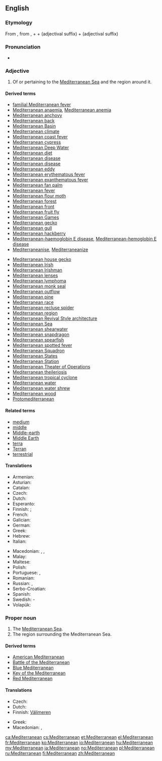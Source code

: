 ==English==

===Etymology===
From {{etyl|la|en}} {{term|Mediterraneanus|lang=la}}, from {{term|medius||middle|lang=la}}, + {{term|terra||earth, land|lang=la}} + {{term|-anus|lang=la}} (adjectival suffix) + {{term|-eanus|lang=la}} (adjectival suffix)

===Pronunciation===
* {{IPA|/mɛdɨtɚˈeɪniən/|lang=en}}

===Adjective===
{{en-adj}}

# Of or pertaining to the [[Mediterranean Sea]] and the region around it.

====Derived terms====
<!--Terms derived from the ADJECTIVE-->
{{rel-top|terms derived from ''Mediterranean (adjective)''}}
* [[familial Mediterranean fever]]
* [[Mediterranean anaemia]], [[Mediterranean anemia]]
* [[Mediterranean anchovy]]
* [[Mediterranean back]]
* [[Mediterranean Basin]]
* [[Mediterranean climate]]
* [[Mediterranean coast fever]]
* [[Mediterranean cypress]]
* [[Mediterranean Deep Water]]
* [[Mediterranean diet]]
* [[Mediterranean disease]]
* [[Mediterranean disease]]
* [[Mediterranean eddy]]
* [[Mediterranean erythematous fever]]
* [[Mediterranean exanthematous fever]]
* [[Mediterranean fan palm]]
* [[Mediterranean fever]]
* [[Mediterranean flour moth]]
* [[Mediterranean forest]]
* [[Mediterranean front]]
* [[Mediterranean fruit fly]]
* [[Mediterranean Games]]
* [[Mediterranean gecko]]
* [[Mediterranean gull]]
* [[Mediterranean hackberry]]
* [[Mediterranean-haemoglobin E disease]], [[Mediterranean-hemoglobin E disease]]
* [[Mediterraneanise]], [[Mediterraneanize]]
{{rel-mid}}
* [[Mediterranean house gecko]]
* [[Mediterranean Irish]]
* [[Mediterranean Irishman]]
* [[Mediterranean lenses]]
* [[Mediterranean lymphoma]]
* [[Mediterranean monk seal]]
* [[Mediterranean outflow]]
* [[Mediterranean pine]]
* [[Mediterranean race]]
* [[Mediterranean recluse spider]]
* [[Mediterranean region]]
* [[Mediterranean Revival Style architecture]]
* [[Mediterranean Sea]]
* [[Mediterranean shearwater]]
* [[Mediterranean snapdragon]]
* [[Mediterranean spearfish]]
* [[Mediterranean spotted fever]]
* [[Mediterranean Squadron]]
* [[Mediterranean States]]
* [[Mediterranean Station]]
* [[Mediterranean Theater of Operations]]<!--"Theater" only; this is a US term-->
* [[Mediterranean theileriosis]]
* [[Mediterranean tropical cyclone]]
* [[Mediterranean water]]
* [[Mediterranean water shrew]]
* [[Mediterranean wood]]
* [[Protomediterranean]]
{{rel-bottom}}

====Related terms====
* [[medium]]
* [[middle]]
* [[Middle-earth]]
* [[Middle Earth]]
* [[terra]]
* [[Terran]]
* [[terrestrial]]

====Translations====
{{trans-top|Of or pertaining to the Mediterranean Sea and the region around it}}
* Armenian: {{t-|hy|միջերկրական|tr=miǰerkrakan}}
* Asturian: {{t|ast|mediterraneu}}
* Catalan: {{t-|ca|mediterrani}}
* Czech: {{t-|cs|středozemní}}
* Dutch: {{t+|nl|mediterraan}}
* Esperanto: {{t-|eo|mediteranea}}
* Finnish: {{t-|fi|välimerellinen}}; {{t+|fi|Välimeri|alt=Välimeren}} {{qualifier|genitive of proper noun}}
* French: {{t+|fr|méditerranéen}}
* Galician: {{t|gl|mediterráneo}}
* German: {{t+|de|mediterran}}
* Greek: {{t+|el|μεσογειακός|tr=mesogeiakós}}
* Hebrew: {{t-|he|ים תיכוני|tr=yám-tikhoní|sc=Hebr}}
* Italian: {{t+|it|mediterraneo}}
{{trans-mid}}
* Macedonian: {{t-|mk|средоземен|tr=sredózemen}},  {{t-|mk|средоземноморски|tr=sredozemnomórski}}, {{t-|mk|медитерански|tr=mediteránski}}
* Malay: {{t-|ms|mediteranean}}
* Maltese: {{t-|mt|Mediterran|m}}
* Polish: {{t+|pl|śródziemnomorski}}
* Portuguese: {{t-|pt|mediterrânico}}, {{t|pt|mediterrâneo}}
* Romanian: {{t-|ro|mediteranean}}
* Russian: {{t+|ru|средиземноморский}}, {{t-|ru|средиземный}}
* Serbo-Croatian: {{t-|sh|mediteran}}
* Spanish: {{t+|es|mediterráneo}}
* Swedish: {{t-|sv|medelhavs}}-
* Volapük: {{t-|vo|Zänodamelik}}
{{trans-bottom}}

===Proper noun===
{{en-proper noun}}

# The [[Mediterranean Sea]].
# The region surrounding the Mediterranean Sea.

====Derived terms====
<!--Terms derived from the NOUN-->
* [[American Mediterranean]]
* [[w:Battle of the Mediterranean|Battle of the Mediterranean]]
* [[Blue Mediterranean]]
* [[Key of the Mediterranean]]
* [[Red Mediterranean]]

====Translations====
{{trans-see|Mediterranean Sea}}

{{trans-top|region surrounding the Mediterranean Sea}}
* Czech: {{t-|cs|Středomoří|n}}
* Dutch: {{t+|nl|Middellandse Zee|n}}
* Finnish: [[Välimeri#Finnish|Välimeren]] {{t+|fi|alue}}
{{trans-mid}}
* Greek: {{t+|el|Μεσόγειος|f|tr=Mesógeios}}
* Macedonian: {{t-|mk|Медитеран|m|tr=Mediterán}},  {{t-|mk|Средоземје|n|tr=Sredózemje}}
{{trans-bottom}}

[[ca:Mediterranean]]
[[cs:Mediterranean]]
[[et:Mediterranean]]
[[el:Mediterranean]]
[[fr:Mediterranean]]
[[ko:Mediterranean]]
[[io:Mediterranean]]
[[hu:Mediterranean]]
[[my:Mediterranean]]
[[ja:Mediterranean]]
[[no:Mediterranean]]
[[pl:Mediterranean]]
[[ru:Mediterranean]]
[[fi:Mediterranean]]
[[zh:Mediterranean]]